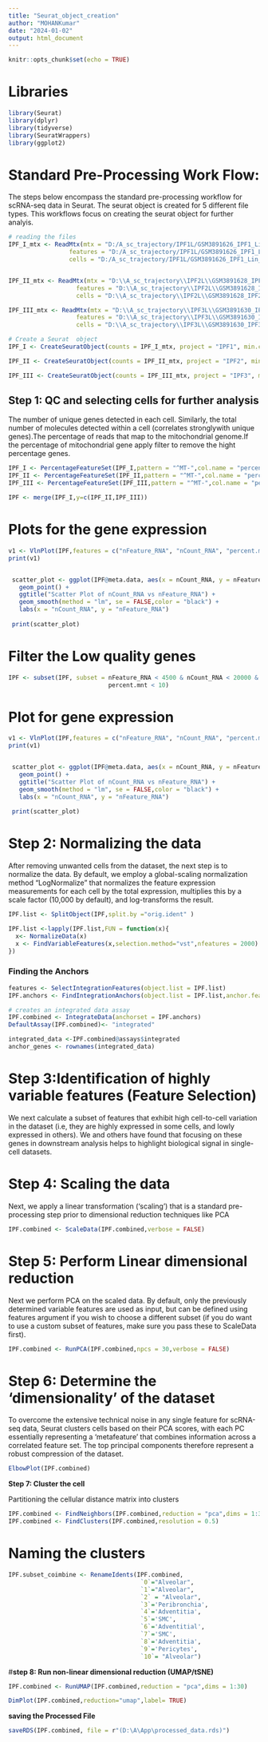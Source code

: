---
title: "Seurat_object_creation"
author: "MOHANKumar"
date: "2024-01-02"
output: html_document
---

```{r setup, include=FALSE,eval=FALSE}
knitr::opts_chunk$set(echo = TRUE)
```




# Libraries 

```{r,warning = FALSE, message = FALSE,eval=FALSE}
library(Seurat)
library(dplyr)
library(tidyverse)
library(SeuratWrappers)
library(ggplot2)
```


# Standard Pre-Processing Work Flow:
The steps below encompass the standard pre-processing workflow for scRNA-seq data in Seurat. The seurat object is created for 5 different file types. This workflows focus on creating the seurat object for further analyis.



```{r,warning = FALSE, message = FALSE,eval=FALSE}

# reading the files 
IPF_I_mtx <- ReadMtx(mtx = "D:/A_sc_trajectory/IPF1L/GSM3891626_IPF1_Lin_matrix.mtx.gz",
                 features = "D:/A_sc_trajectory/IPF1L/GSM3891626_IPF1_Lin_features.tsv.gz",
                 cells = "D:/A_sc_trajectory/IPF1L/GSM3891626_IPF1_Lin_barcodes.tsv.gz")


IPF_II_mtx <- ReadMtx(mtx = "D:\\A_sc_trajectory\\IPF2L\\GSM3891628_IPF2_Lin_matrix.mtx.gz",
                   features = "D:\\A_sc_trajectory\\IPF2L\\GSM3891628_IPF2_Lin_featurestsv.gz",
                   cells = "D:\\A_sc_trajectory\\IPF2L\\GSM3891628_IPF2_Lin_barcodes.tsv.gz")

IPF_III_mtx <- ReadMtx(mtx = "D:\\A_sc_trajectory\\IPF3L\\GSM3891630_IPF3_Lin_matrix.mtx.gz",
                   features = "D:\\A_sc_trajectory\\IPF3L\\GSM3891630_IPF3_Lin_features.tsv.gz",
                   cells = "D:\\A_sc_trajectory\\IPF3L\\GSM3891630_IPF3_Lin_barcodes.tsv.gz")

# Create a Seurat  object
IPF_I <- CreateSeuratObject(counts = IPF_I_mtx, project = "IPF1", min.cells = 3, min.features = 200)

IPF_II <- CreateSeuratObject(counts = IPF_II_mtx, project = "IPF2", min.cells = 3, min.features = 200)

IPF_III <- CreateSeuratObject(counts = IPF_III_mtx, project = "IPF3", min.cells = 3, min.features = 200)

```


## **Step 1: QC and selecting cells for further analysis**

  The number of unique genes detected in each cell. Similarly, the total number of molecules detected within a cell (correlates stronglywith unique genes).The percentage of reads that map to the mitochondrial genome.If the percentage of mitochondrial gene apply filter to remove the hight percentage genes.

```{r,warning = FALSE, message = FALSE,eval=FALSE}
IPF_I <- PercentageFeatureSet(IPF_I,pattern = "^MT-",col.name = "percent.mnt")
IPF_II <- PercentageFeatureSet(IPF_II,pattern = "^MT-",col.name = "percent.mnt")
IPF_III <- PercentageFeatureSet(IPF_III,pattern = "^MT-",col.name = "percent.mnt")

IPF <- merge(IPF_I,y=c(IPF_II,IPF_III))
```

# Plots for the gene expression 

```{r,warning = FALSE, message = FALSE,eval=FALSE}
v1 <- VlnPlot(IPF,features = c("nFeature_RNA", "nCount_RNA", "percent.mnt"),ncol = 3)
print(v1)


 scatter_plot <- ggplot(IPF@meta.data, aes(x = nCount_RNA, y = nFeature_RNA, color =orig.ident)) +
   geom_point() +
   ggtitle("Scatter Plot of nCount_RNA vs nFeature_RNA") +
   geom_smooth(method = "lm", se = FALSE,color = "black") +
   labs(x = "nCount_RNA", y = "nFeature_RNA")
 
 print(scatter_plot)

```


# Filter the Low quality genes

```{r,warning = FALSE, message = FALSE,eval=FALSE}
IPF <- subset(IPF, subset = nFeature_RNA < 4500 & nCount_RNA < 20000 & 
                            percent.mnt < 10)
```


# Plot for gene expression

```{r,warning = FALSE, message = FALSE,eval=FALSE}
v1 <- VlnPlot(IPF,features = c("nFeature_RNA", "nCount_RNA", "percent.mnt"),ncol = 3)
print(v1)


 scatter_plot <- ggplot(IPF@meta.data, aes(x = nCount_RNA, y = nFeature_RNA, color =orig.ident)) +
   geom_point() +
   ggtitle("Scatter Plot of nCount_RNA vs nFeature_RNA") +
   geom_smooth(method = "lm", se = FALSE,color = "black") +
   labs(x = "nCount_RNA", y = "nFeature_RNA")
 
 print(scatter_plot)

```


# **Step 2: Normalizing the data**
  
  After removing unwanted cells from the dataset, the next step is to normalize the data. By default, we employ a global-scaling normalization method “LogNormalize” that normalizes the feature expression measurements for each cell by the total expression, multiplies this by a scale factor (10,000 by default), and log-transforms the result.
  
```{r,warning = FALSE, message = FALSE,eval=FALSE}
IPF.list <- SplitObject(IPF,split.by ="orig.ident" )

IPF.list <-lapply(IPF.list,FUN = function(x){
  x<- NormalizeData(x)
  x <- FindVariableFeatures(x,selection.method="vst",nfeatures = 2000)
})
```


### Finding the Anchors

```{r,warning = FALSE, message = FALSE,eval=FALSE}

features <- SelectIntegrationFeatures(object.list = IPF.list)
IPF.anchors <- FindIntegrationAnchors(object.list = IPF.list,anchor.features = features)

# creates an integrated data assay 
IPF.combined <- IntegrateData(anchorset = IPF.anchors)
DefaultAssay(IPF.combined)<- "integrated"

integrated_data <-IPF.combined@assays$integrated
anchor_genes <- rownames(integrated_data)
```

# **Step 3:Identification of highly variable features (Feature Selection)**

  We next calculate a subset of features that exhibit high cell-to-cell variation in the dataset (i.e, they are highly expressed in some cells, and lowly expressed in others). We and others have found that focusing on these genes in downstream analysis helps to highlight biological signal in single-cell datasets.
  
  


# **Step 4: Scaling the data**

  Next, we apply a linear transformation (‘scaling’) that is a standard pre-processing step prior to dimensional reduction techniques like PCA


```{r,warning = FALSE, message = FALSE,eval=FALSE}
IPF.combined <- ScaleData(IPF.combined,verbose = FALSE)
```


# **Step 5: Perform Linear dimensional reduction**

  Next we perform PCA on the scaled data. By default, only the previously determined variable features are used as input, but can be defined using features argument if you wish to choose a different subset (if you do want to use a custom subset of features, make sure you pass these to ScaleData first).
  
```{r,warning = FALSE, message = FALSE,eval=FALSE}
IPF.combined <- RunPCA(IPF.combined,npcs = 30,verbose = FALSE)
```

# **Step 6: Determine the ‘dimensionality’ of the dataset**

  To overcome the extensive technical noise in any single feature for scRNA-seq data, Seurat clusters cells based on their PCA scores, with each PC essentially representing a ‘metafeature’ that combines information across a correlated feature set. The top principal components therefore represent a robust compression of the dataset.
  
```{r,warning = FALSE, message = FALSE,eval=FALSE}

ElbowPlot(IPF.combined)


```

**Step 7: Cluster the cell**

Partitioning the cellular distance matrix into clusters 

```{r,warning = FALSE, message = FALSE,eval=FALSE}
IPF.combined <- FindNeighbors(IPF.combined,reduction = "pca",dims = 1:30)
IPF.combined <- FindClusters(IPF.combined,resolution = 0.5)
```


# **Naming the clusters**

```{r,warning = FALSE, message = FALSE,eval=FALSE}

IPF.subset_coimbine <- RenameIdents(IPF.combined,
                                     `0`="Alveolar",
                                     `1`="Alveolar",
                                     `2` = "Alveolar",
                                     `3`='Peribronchia',
                                     `4`='Adventitia',
                                     `5`='SMC',
                                     `6`='Adventitial',
                                     `7`='SMC',
                                     `8`='Adventitia',
                                     `9`='Pericytes',
                                     `10`= "Alveolar")
```



#**step 8: Run non-linear dimensional reduction (UMAP/tSNE)**

```{r,warning = FALSE, message = FALSE,eval=FALSE}
IPF.combined <- RunUMAP(IPF.combined,reduction = "pca",dims = 1:30)
```



```{r,warning = FALSE, message = FALSE,eval=FALSE}
DimPlot(IPF.combined,reduction="umap",label= TRUE)
```




**saving the Processed File**
```{r,warning = FALSE, message = FALSE,eval=FALSE}
saveRDS(IPF.combined, file = r"(D:\A\App\processed_data.rds)")
```





